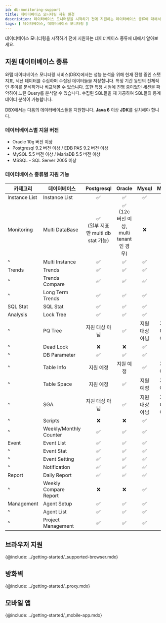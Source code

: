 ```yaml
---
id: db-monitoring-support
title: 데이터베이스 모니터링 지원 환경
description: 데이터베이스 모니터링을 시작하기 전에 지원하는 데이터베이스 종류에 대해서 알아보세요.
tags: [ 데이터베이스, 데이터베이스 모니터링 ]
---
```


데이터베이스 모니터링을 시작하기 전에 지원하는 데이터베이스 종류에 대해서 알아보세요.

## 지원 데이터베이스 종류

와탭 데이터베이스 모니터링 서비스(DBX)에서는 성능 분석을 위해 현재 진행 중인 스탯 지표, 세션 데이터를 수집하며 수집된 데이터들을 저장합니다. 특정 기간 동안의 전체적인 추이를 분석하거나 비교해볼 수 있습니다. 또한 특정 시점에 진행 중이었던 세션을 파악하여 느린 Query를 분석할 수 있습니다. 수집된 SQL들을 재 가공하여 SQL들의 통계 데이터 분석이 가능합니다.

DBX에서는 다음의 데이터베이스들을 지원합니다. **Java 6** 이상 **JDK**를 설치해야 합니다.

### 데이터베이스별 지원 버전

* Oracle 10g 버전 이상
* Postgresql 9.2 버전 이상 / EDB PAS 9.2 버전 이상
* MySQL 5.5 버전 이상 / MariaDB 5.5 버전 이상
* MSSQL - SQL Server 2005 이상

### 데이터베이스 종류별 지원 기능

| 카테고리      | 데이터베이스           |               Postgresql                |                    Oracle                    |     Mysql      |     Mssql      |
| ------------- | ---------------------- | :-------------------------------------: | :------------------------------------------: | :------------: | :------------: |
| Instance List | Instance List          |                   <span class='emoji-ok'>✅</span>                    |                      <span class='emoji-ok'>✅</span>                      |       <span class='emoji-ok'>✅</span>       |       <span class='emoji-ok'>✅</span>       |
| Monitoring    | Multi DataBase         | <span class='emoji-ok'>✅</span><br/>(일부 지표만 multi db stat 가능) | <span class='emoji-ok'>✅</span><br/>(12c 버전 이상, multi tenant 인 경우) |       <span class='emoji-no'>❌</span>       |       <span class='emoji-ok'>✅</span>       |
| ^             | Multi Instance         |                   <span class='emoji-ok'>✅</span>                    |                      <span class='emoji-ok'>✅</span>                      |       <span class='emoji-ok'>✅</span>       |       <span class='emoji-ok'>✅</span>       |
| Trends        | Trends                 |                   <span class='emoji-ok'>✅</span>                    |                      <span class='emoji-ok'>✅</span>                      |       <span class='emoji-ok'>✅</span>       |       <span class='emoji-ok'>✅</span>       |
| ^             | Trends Compare         |                   <span class='emoji-ok'>✅</span>                    |                      <span class='emoji-ok'>✅</span>                      |       <span class='emoji-ok'>✅</span>       |       <span class='emoji-ok'>✅</span>       |
| ^             | Long Term Trends       |                   <span class='emoji-ok'>✅</span>                    |                      <span class='emoji-ok'>✅</span>                      |       <span class='emoji-ok'>✅</span>       |       <span class='emoji-ok'>✅</span>       |
| SQL Stat      | SQL Stat               |                   <span class='emoji-ok'>✅</span>                    |                      <span class='emoji-ok'>✅</span>                      |       <span class='emoji-ok'>✅</span>       |       <span class='emoji-ok'>✅</span>       |
| Analysis      | Lock Tree              |                   <span class='emoji-ok'>✅</span>                    |                      <span class='emoji-ok'>✅</span>                      |       <span class='emoji-ok'>✅</span>       |       <span class='emoji-ok'>✅</span>       |
| ^             | PQ Tree                |             지원 대상 아님              |                      <span class='emoji-ok'>✅</span>                      | 지원 대상 아님 | 지원 대상 아님 |
| ^             | Dead Lock              |                   <span class='emoji-no'>❌</span>                    |                      <span class='emoji-no'>❌</span>                      |       <span class='emoji-ok'>✅</span>       |       <span class='emoji-no'>❌</span>       |
| ^             | DB Parameter           |                   <span class='emoji-ok'>✅</span>                    |                      <span class='emoji-ok'>✅</span>                      |       <span class='emoji-ok'>✅</span>       |       <span class='emoji-ok'>✅</span>       |
| ^             | Table Info             |                지원 예정                |                  지원 예정                   |       <span class='emoji-ok'>✅</span>       |   지원 예정    |
| ^             | Table Space            |                지원 예정                |                      <span class='emoji-ok'>✅</span>                      |   지원 예정    |   지원 예정    |
| ^             | SGA                    |             지원 대상 아님              |                      <span class='emoji-ok'>✅</span>                      | 지원 대상 아님 | 지원 대상 아님 |
| ^             | Scripts                |                   <span class='emoji-no'>❌</span>                    |                      <span class='emoji-no'>❌</span>                      |       <span class='emoji-ok'>✅</span>       |       <span class='emoji-no'>❌</span>       |
| ^             | Weekly/Monthly Counter |                   <span class='emoji-ok'>✅</span>                    |                      <span class='emoji-ok'>✅</span>                      |       <span class='emoji-ok'>✅</span>       |       <span class='emoji-ok'>✅</span>       |
| Event         | Event List             |                   <span class='emoji-ok'>✅</span>                    |                      <span class='emoji-ok'>✅</span>                      |       <span class='emoji-ok'>✅</span>       |       <span class='emoji-ok'>✅</span>       |
| ^             | Event Stat             |                   <span class='emoji-ok'>✅</span>                    |                      <span class='emoji-ok'>✅</span>                      |       <span class='emoji-ok'>✅</span>       |       <span class='emoji-ok'>✅</span>       |
| ^             | Event Setting          |                   <span class='emoji-ok'>✅</span>                    |                      <span class='emoji-ok'>✅</span>                      |       <span class='emoji-ok'>✅</span>       |       <span class='emoji-ok'>✅</span>       |
| ^             | Notification           |                   <span class='emoji-ok'>✅</span>                    |                      <span class='emoji-ok'>✅</span>                      |       <span class='emoji-ok'>✅</span>       |       <span class='emoji-ok'>✅</span>       |
| Report        | Daily Report           |                   <span class='emoji-ok'>✅</span>                    |                      <span class='emoji-ok'>✅</span>                      |       <span class='emoji-ok'>✅</span>       |       <span class='emoji-ok'>✅</span>       |
| ^             | Weekly Compare Report  |                   <span class='emoji-no'>❌</span>                    |                      <span class='emoji-no'>❌</span>                      |       <span class='emoji-ok'>✅</span>       |       <span class='emoji-no'>❌</span>       |
| Management    | Agent Setup            |                   <span class='emoji-ok'>✅</span>                    |                      <span class='emoji-ok'>✅</span>                      |       <span class='emoji-ok'>✅</span>       |       <span class='emoji-ok'>✅</span>       |
| ^             | Agent List             |                   <span class='emoji-ok'>✅</span>                    |                      <span class='emoji-ok'>✅</span>                      |       <span class='emoji-ok'>✅</span>       |       <span class='emoji-ok'>✅</span>       |
| ^             | Project Management     |                   <span class='emoji-ok'>✅</span>                    |                      <span class='emoji-ok'>✅</span>                      |       <span class='emoji-ok'>✅</span>       |       <span class='emoji-ok'>✅</span>       |

## 브라우저 지원

{@include: ../getting-started/_supported-browser.mdx}

## 방화벽

{@include: ../getting-started/_proxy.mdx}

## 모바일 앱

{@include: ../getting-started/_mobile-app.mdx}